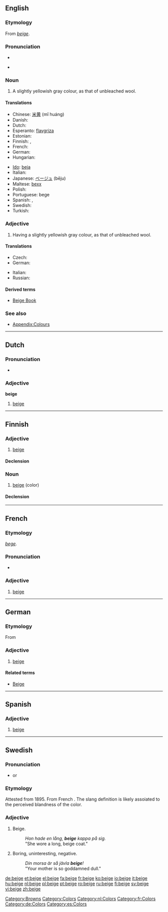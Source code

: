{{also|Beige}}
==English==

===Etymology===
From {{etyl|fr}} ''[[#French|beige]]''.

===Pronunciation===
* {{audio|en-us-beige.ogg|Audio (US)}}

* {{rhymes|eɪʒ}}

===Noun===
{{wikipedia}}
{{en-noun}}

# A slightly yellowish gray colour, as that of unbleached wool.
#: {{colour panel|beige|F5F5DC}}

====Translations====
{{trans-top|colour}}
* Chinese: [[米黄]] (mǐ huáng)
* Danish: {{t-|da|beige}}
* Dutch: {{t+|nl|beige}}
* Esperanto: [[flavgriza]]
* Estonian: {{t-|et|beež}}
* Finnish: {{t-|fi|beesi}}, {{t+|fi|beige}}
* French: {{t+|fr|beige}}
* German: {{t-|de|Beige|n}}
* Hungarian: {{t-|hu|bézs}}
{{trans-mid}}
* [[Ido]]: [[beja]]
* Italian: {{t+|it|beige}}
* Japanese: [[ベージュ]] (bēju)
* Maltese: [[bexx]]
* Polish: {{t+|pl|beżowy}}
* Portuguese: bege
* Spanish: {{t-|es|beige}}, {{t|es|beis}}
* Swedish: {{t+|sv|beige}}
* Turkish: {{t+|tr|bej}}
{{trans-bottom}}

===Adjective===
{{en-adj}}

# Having a slightly yellowish gray colour, as that of unbleached wool.

====Translations====
{{trans-top|having a slightly yellowish gray colour}}
* Czech: {{t-|cs|béžový}}
* German: {{t+|de|beige}}
{{trans-mid}}
* Italian: {{t+|it|bigio|m}}
* Russian: {{t+|ru|бежевый|tr=b'éževyj|sc=Cyrl}}
{{trans-bottom}}

====Derived terms====
* [[Beige Book]]

===See also===
* [[Appendix:Colours]]

[[Category:Browns]]
[[Category:Colors]]

----

==Dutch==

===Pronunciation===
* {{audio|Nl-beige.ogg|audio}}

===Adjective===
'''beige'''

# [[beige#English|beige]]

[[Category:nl:Colors]]

----

==Finnish==
{{Finnish index|b}}

===Adjective===
{{infl|fi|adjective|comparative|beigempi|superlative|beigein}}

# [[#English|beige]]

====Declension====
{{fi-decl-nalle|beig|||ä|}}


===Noun===
{{infl|fi|noun}}

# [[#English|beige]] (color)

====Declension====
{{fi-decl-nalle|beig|||ä}}

----

==French==

===Etymology===
{{etyl|fro}} ''[[bege]]''.

===Pronunciation===
* {{audio|Fr-beige.ogg|Audio}}

===Adjective===
{{infl|fr|adjective}}

# [[beige#English|beige]]

[[Category:fr:Colors]]

----

==German==

===Etymology===
From {{etyl|fr|de}} {{term|beige|lang=fr}}

===Adjective===
{{infl|de|adjective}}

# [[beige#English|beige]]

====Related terms====
* [[Beige]]

[[Category:de:Colors]]

----

==Spanish==

===Adjective===
{{es-adj}}

# [[beige#English|beige]]

[[Category:es:Colors]]

----

==Swedish==

===Pronunciation===
* {{a|Swedish}} {{IPAchar|/beːɧ/|lang=sv}} or {{IPAchar|/bɛːɧ/|lang=sv}}

===Etymology===
Attested from 1895. From  French {{term|beige||beige|lang=fr}}. The slang definition is likely assoiated to the perceived blandness of the color.

===Adjective===
{{infl|sv|adjective}}
{{sv-adj|beige|beigt|beig|beige|beige|beig|beig|beig|beig}}

# Beige.
#: ''Hon hade en lång, '''beige''' kappa på sig.''
#: "She wore a long, beige coat."
# {{context|slang|lang=sv}} Boring, uninteresting, negative.
#: ''Din morsa är så jävla '''beige'''!''
#: "Your mother is so goddamned dull."

[[de:beige]]
[[et:beige]]
[[el:beige]]
[[fa:beige]]
[[fr:beige]]
[[ko:beige]]
[[io:beige]]
[[it:beige]]
[[hu:beige]]
[[nl:beige]]
[[pl:beige]]
[[pt:beige]]
[[ro:beige]]
[[ru:beige]]
[[fi:beige]]
[[sv:beige]]
[[vi:beige]]
[[zh:beige]]